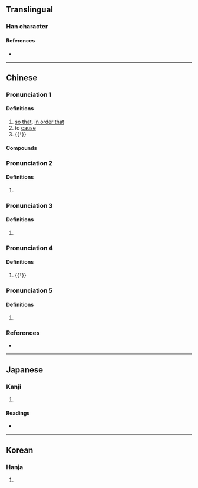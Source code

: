 {{character info/new}}
==Translingual==

===Han character===
{{Han char|rn=9|rad=人|as=08|sn=10|four=26240|canj=OHWJ,OHHJ|ids=⿰[[亻]][[卑]]}}

====References====
* {{Han ref|kx=0106.250|dkj=00740|dj=0227.080|hdz=10180.020|uh=4FFE|ud=20478|bh=ADDA|bd=44506}}

----

==Chinese==
{{zh-forms}}

===Pronunciation 1===
{{zh-pron
|m=bǐ
|c=bei2
|mc=y
|oc=
|ma=
|cat=con,v
}}

====Definitions====
{{zh-hanzi}}

# [[so that]], [[in order that]]
# to [[cause]]
# {{†}} {{zh-original|裨|to [[benefit]]}}

====Compounds====
{{zh-der|俾乂|俾爾遐福|俾晝作夜}}

===Pronunciation 2===
{{zh-pron
|m=pì
|c=pai3
|cat=
}}

====Definitions====
{{zh-hanzi}}

# {{zh-only|俾倪}}

===Pronunciation 3===
{{zh-pron
|m=bēi
|cat=
}}

====Definitions====
{{zh-hanzi}}

# {{zh-only|安俾}}

===Pronunciation 4===
{{zh-pron
|m=bǐ
|cat=
}}

====Definitions====
{{zh-hanzi}}

# {{†}} {{zh-alt-form|比}}

===Pronunciation 5===
{{zh-pron
|c=bei2
|cat=v
}}

====Definitions====
{{zh-hanzi}}

# {{lb|zh|Cantonese}} {{zh-alt-form|畀|tr=-}}

===References===
* {{R:yue:Hanzi}}

----

==Japanese==

===Kanji===
{{ja-kanji|grade=|rs=人08}}

# {{defn|lang=ja|sort=人08}}

====Readings====
* {{ja-readings|on=[[ひ]] (hi), [[へい]] (hei)|kun=[[しむ]] (shimu)}}

----

==Korean==

===Hanja===
{{ko-hanja|hangeul=비|rv=bi|mr=pi}}

# {{defn|lang=ko|sort=人08}}